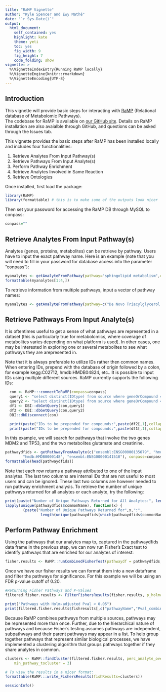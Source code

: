 ```yaml
---
title: "RaMP Vignette"
author: "Kyle Spencer and Ewy Mathé"
date: "`r Sys.Date()`"
output:
  html_document:
    self_contained: yes
    highlight: kate
    theme: yeti
    toc: yes
    fig_width: 9
    fig_height: 7
    code_folding: show
vignette: >
  %\VignetteIndexEntry{Running RaMP locally}
  %\VignetteEngine{knitr::rmarkdown}
  %\VignetteEncoding{UTF-8}
---
```


## Introduction

This vignette will provide basic steps for interacting with [RaMP](https://www.ncbi.nlm.nih.gov/pmc/articles/PMC5876005/) (Relational database of Metabolomic Pathways).  
The codebase for RaMP is available on [our GitHub site](https://github.com/ncats/RaMP-DB).  Details on RaMP installation are also avaialble through GitHub, and questions can be asked through the Issues tab.

This vignette provides the basic steps after RaMP has been installed locally and includes four functionalities:

1) Retrieve Analytes From Input Pathway(s)
2) Retrieve Pathways From Input Analyte(s)
3) Perform Pathway Enrichment
4) Retrieve Analytes Involved in Same Reaction
5) Retrieve Ontologies   

Once installed, first load the package:
```r
library(RaMP)
library(formattable) # this is to make some of the outputs look nicer
```

Then set your password for accessing the RaMP DB through MySQL to conpass:
```r
conpass=""
```

## Retrieve Analytes From Input Pathway(s)
Analytes (genes, proteins, metabolites) can be retrieve by pathway.  Users have to input the exact pathway name. Here is an example (note that you will need to fill in your password for database access into the parameter "conpass"):
```r
myanalytes <- getAnalyteFromPathway(pathway="sphingolipid metabolism",conpass=conpass)
formattable(myanalytes[1:4,])
```

To retrieve information from multiple pathways, input a vector of pathway names:
```r
myanalytes <- getAnalyteFromPathway(pathway=c("De Novo Triacylglycerol Biosynthesis", "sphingolipid metabolism"),conpass="")
```

## Retrieve Pathways From Input Analyte(s)
It is oftentimes useful to get a sense of what pathways are represented in a dataset (this is particularly true for metabolomics, where coverage of metabolites varies depending on what platform is used).  In other cases, one may be interested in exploring one or several metabolites to see what pathways they are arepresented in.

Note that it is always preferable to utilize IDs rather then common names.  
When entering IDs, prepend with the database of origin followed by a colon, for example kegg:C02712, hmdb:HMDB04824, etc.. It is possible to input IDs using multiple different sources. RaMP currently supports the following IDs:

```r
  con <- RaMP:::connectToRaMP(conpass=conpass)
  query1 <- "select distinct(IDtype) from source where geneOrCompound ='gene';"
  query2 <- "select distinct(IDtype) from source where geneOrCompound ='compound';"
  df1 <- DBI::dbGetQuery(con,query1)
  df2 <- DBI::dbGetQuery(con,query2)
  DBI::dbDisconnect(con)

  print(paste("IDs to be prepended for compounds:",paste(df2[,1],collapse=", ")))
  print(paste("IDs to be prepended for compounds:",paste(df1[,1],collapse=", ")))
```

In this example, we will search for pathways that involve the two genes MDM2 and TP53, and the two metabolites glutamate and creatinine.

```r
pathwaydfids <- getPathwayFromAnalyte(c("ensembl:ENSG00000135679", "hmdb:HMDB0000064",
        "hmdb:HMDB0000148", "ensembl:ENSG00000141510"), conpass=conpass)
formattable(head(pathwaydfids))
```

Note that each row returns a pathway attributed to one of the input analytes.  The last two columns are internal IDs that are not useful to most users and can be ignored.  These last two columns are however needed to run pathway enrichment analysis.
To retrieve the number of unique pathways returned for all analytes or each analyte, try the following:

```r
print(paste("Number of Unique Pathways Returned for All Analytes:", length(unique(pathwaydfids$pathwayRampId))))
lapply(unique(pathwaydfids$commonName), function(x) {
        (paste("Number of Unique Pathways Returned for",x,":",
                length(unique(pathwaydfids[which(pathwaydfids$commonName==x),]$pathwayRampId))))})
```

## Perform Pathway Enrichment
Using the pathways that our analytes map to, captured in the pathwaydfids data frame in the previous step, we can now run Fisher's Exact test to identify pathways that are enriched for our analytes of interest:

```r
fisher.results <- RaMP::runCombinedFisherTest(pathwaydf = pathwaydfids, conpass="") 
```

Once we have our fisher results we can format them into a new dataframe and filter the pathways for significance.
For this example we will be using an FDR p-value cutoff of 0.20.
```r
#Returning Fisher Pathways and P-Values
filtered.fisher.results <- FilterFishersResults(fisher.results, p_holmadj_cutoff=0.05)

print("Pathways with Holm-adjusted Pval < 0.05")
print(filtered.fisher.results$fishresults[,c("pathwayName","Pval_combined_Holm")])
```

Because RaMP combines pathways from multiple sources, pathways may be represented more than once.  Further, due to the hierarchical nature of pathways and because Fisher's testing assumes pathways are independent, subpathways and their parent pathways may appear in a list.
To help group together pathways that represent similar biological processes, we have implemented a clustering algorithm that groups pathways together if they share analytes in common.

```r
clusters <- RaMP::findCluster(filtered.fisher.results, perc_analyte_overlap = 0.2, 
	min_pathway_tocluster = 3)

# To view the results in a nicer format:
formattable(RaMP:::write_FishersResults(fishResults=clusters))
```

```r
sessionInfo()
```

